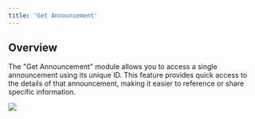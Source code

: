 ```yaml
---
title: 'Get Announcement'
---
```


## Overview

The "Get Announcement" module allows you to access a single announcement using its unique ID. This feature provides quick access to the details of that announcement, making it easier to reference or share specific information.



![](/images/workflows/get_announcement001.png)